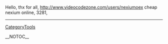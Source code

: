 Hello, thx for all, http://www.videocodezone.com/users/nexiumoex cheap nexium online,  3281,
----
[[CategoryTools]]

__NOTOC__